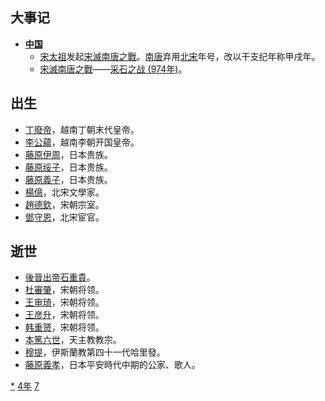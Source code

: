 {{yearTOC|974|于阗'''[[天尊|天尊]]八年'''；辽'''[[保寧|保寧]]六年'''；北汉'''[[广运_(刘继元)|广运]]元年'''；北宋（吴越、南唐）'''[[开宝|开宝]]七年'''；南唐甲戌年（无年号，干支纪年）；大理'''[[明政_(段素順)|明政]]六年'''；越南'''[[太平_(丁部領)|太平]]五年'''；日本'''[[天延|天延]]二年'''}}

== 大事记 ==
* '''[[中国|中国]]'''
** [[宋太祖|宋太祖]]发起[[宋滅南唐之戰|宋滅南唐之戰]]。[[南唐|南唐]]弃用[[北宋|北宋]]年号，改以干支纪年称甲戌年。
** [[宋滅南唐之戰|宋滅南唐之戰]]——[[采石之战_(974年)|采石之战 (974年)]]。

== 出生 ==
* [[丁廢帝|丁廢帝]]，越南丁朝末代皇帝。
* [[李公蘊|李公蘊]]，越南李朝开国皇帝。
* [[藤原伊周|藤原伊周]]，日本贵族。
* [[藤原绥子|藤原绥子]]，日本贵族。
* [[藤原義子|藤原義子]]，日本贵族。
* [[楊億|楊億]]，北宋文學家。
* [[趙德欽|趙德欽]]，宋朝宗室。
* [[鄧守恩|鄧守恩]]，北宋宦官。

== 逝世 ==
* [[後晉出帝|後晉出帝]][[石重貴|石重貴]]。
* [[杜審肇|杜審肇]]，宋朝将领。
* [[王审琦|王审琦]]，宋朝将领。
* [[王彦升|王彦升]]，宋朝将领。
* [[韩重赟|韩重赟]]，宋朝将领。
* [[本篤六世|本篤六世]]，天主教教宗。
* [[穆提|穆提]]，伊斯蘭教第四十一代哈里發。
* [[藤原義孝|藤原義孝]]，日本平安時代中期的公家、歌人。
{{Wikisource year mention}}

[[Category:974年|*]]
[[Category:970年代|4年]]
[[Category:10世纪各年|7]]
